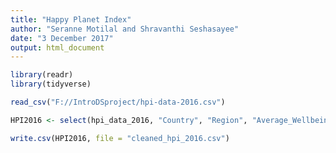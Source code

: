 ```yaml
---
title: "Happy Planet Index"
author: "Seranne Motilal and Shravanthi Seshasayee"
date: "3 December 2017"
output: html_document
---
```


```r
library(readr)
library(tidyverse)
```

```r
read_csv("F://IntroDSproject/hpi-data-2016.csv")
```

```r
HPI2016 <- select(hpi_data_2016, "Country", "Region", "Average_Wellbeing_(0-10)", "Happy_Life_Years", "Footprint_(gha/capita)", "Inequality_of_Outcomes", "Inequality-adjusted_Life_Expectancy", "Inequality-adjusted_Wellbeing")

write.csv(HPI2016, file = "cleaned_hpi_2016.csv")
```

